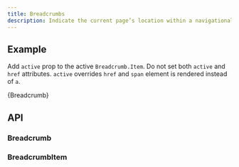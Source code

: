 ```yaml
---
title: Breadcrumbs
description: Indicate the current page’s location within a navigational hierarchy that automatically adds separators via CSS.
---
```



## Example

Add `active` prop to the active `Breadcrumb.Item`. Do not set both `active` and `href` attributes. `active` overrides `href` and `span` element is rendered instead of `a`.

<CodeBlock language="jsx" live>
  {Breadcrumb}
</CodeBlock>

## API

### Breadcrumb

<PropsTable name="Breadcrumb" />

### BreadcrumbItem

<PropsTable name="BreadcrumbItem" />
